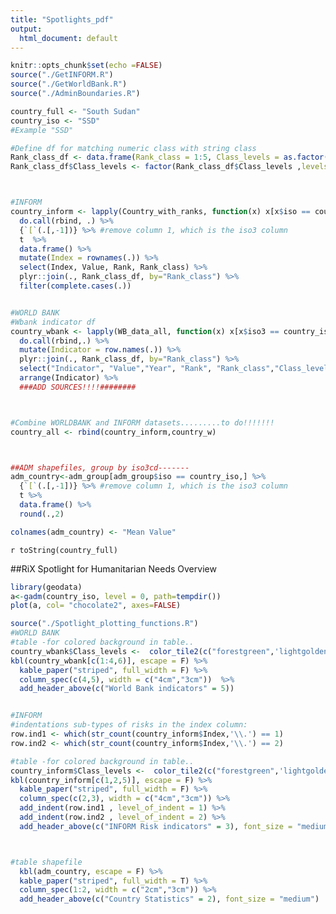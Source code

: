 ```yaml
---
title: "Spotlights_pdf"
output:
  html_document: default
---
```



```r
knitr::opts_chunk$set(echo =FALSE)
source("./GetINFORM.R")
source("./GetWorldBank.R")
source("./AdminBoundaries.R")

country_full <- "South Sudan"
country_iso <- "SSD"
#Example "SSD"

#Define df for matching numeric class with string class
Rank_class_df <- data.frame(Rank_class = 1:5, Class_levels = as.factor(c("Very Low","Low","Moderate","High","Very High")))
Rank_class_df$Class_levels <- factor(Rank_class_df$Class_levels ,levels = c("Very Low","Low","Moderate","High","Very High"))



#INFORM
country_inform <- lapply(Country_with_ranks, function(x) x[x$iso == country_iso,]) %>% #remove the iso column
  do.call(rbind, .) %>%
  {`[`(.[,-1])} %>% #remove column 1, which is the iso3 column
  t  %>%
  data.frame() %>%
  mutate(Index = rownames(.)) %>%
  select(Index, Value, Rank, Rank_class) %>%
  plyr::join(., Rank_class_df, by="Rank_class") %>%
  filter(complete.cases(.))


#WORLD BANK
#Wbank indicator df
country_wbank <- lapply(WB_data_all, function(x) x[x$iso3 == country_iso,]) %>%
  do.call(rbind,.) %>%
  mutate(Indicator = row.names(.)) %>% 
  plyr::join(., Rank_class_df, by="Rank_class") %>%
  select("Indicator", "Value","Year", "Rank", "Rank_class","Class_levels") %>%
  arrange(Indicator) %>%
  ###ADD SOURCES!!!!########



#Combine WORLDBANK and INFORM datasets.........to do!!!!!!!
country_all <- rbind(country_inform,country_w)



##ADM shapefiles, group by iso3cd-------
adm_country<-adm_group[adm_group$iso == country_iso,] %>%
  {`[`(.[,-1])} %>% #remove column 1, which is the iso3 column
  t %>%
  data.frame() %>%
  round(.,2)

colnames(adm_country) <- "Mean Value"


```

`r toString(country_full)`

##RiX Spotlight for Humanitarian Needs Overview


```r
library(geodata)
a<-gadm(country_iso, level = 0, path=tempdir())
plot(a, col= "chocolate2", axes=FALSE)

```


```r
source("./Spotlight_plotting_functions.R")
#WORLD BANK
#table -for colored background in table..
country_wbank$Class_levels <-  color_tile2(c("forestgreen",'lightgoldenrod2', "firebrick2"))(country_wbank$Class_levels)
kbl(country_wbank[c(1:4,6)], escape = F) %>%
  kable_paper("striped", full_width = F) %>%
  column_spec(c(4,5), width = c("4cm","3cm"))  %>%
  add_header_above(c("World Bank indicators" = 5))


#INFORM
#indentations sub-types of risks in the index column:
row.ind1 <- which(str_count(country_inform$Index,'\\.') == 1)
row.ind2 <- which(str_count(country_inform$Index,'\\.') == 2)

#table -for colored background in table..
country_inform$Class_levels <-  color_tile2(c("forestgreen",'lightgoldenrod2', "firebrick2"))(country_inform$Class_levels)
kbl(country_inform[c(1,2,5)], escape = F) %>%
  kable_paper("striped", full_width = F) %>%
  column_spec(c(2,3), width = c("4cm","3cm")) %>%
  add_indent(row.ind1 , level_of_indent = 1) %>%
  add_indent(row.ind2 , level_of_indent = 2) %>%
  add_header_above(c("INFORM Risk indicators" = 3), font_size = "medium")



#table shapefile
  kbl(adm_country, escape = F) %>%
  kable_paper("striped", full_width = T) %>%
  column_spec(1:2, width = c("2cm","3cm")) %>%
  add_header_above(c("Country Statistics" = 2), font_size = "medium")

```

